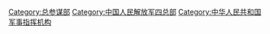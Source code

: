 {{Catmore}}

[[Category:总参谋部|Category:总参谋部]]
[[Category:中国人民解放军四总部|Category:中国人民解放军四总部]]
[[Category:中华人民共和国军事指挥机构|Category:中华人民共和国军事指挥机构]]